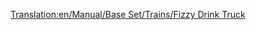 [[Translation:en/Manual/Base Set/Trains/Fizzy Drink Truck]]

{{nl/Manual/Base Set/Trains/Wagons|Naam=Frisdrankwagon
|Afbeelding=[[File:en/Manual/Base Set/Trains/Fuzzydrinktruck.png]]
|NormaalKosten=£1,130 ($2,260)
|NormaalGewicht=18 / 21 t
|NormaalCapaciteit=25 blikjes frisdrank
|MonoKosten="
|MonoGewicht="
|MonoCapaciteit=30 blikjes frisdrank
|MagKosten="
|MagGewicht=18 / 22 t
|MagCapaciteit=32 blikjes frisdrank
|Omschrijving=Transporteert [[en/Manual/Base Set/Cargos/Fizzy Drinks|frisdrank (EN)]]
}}